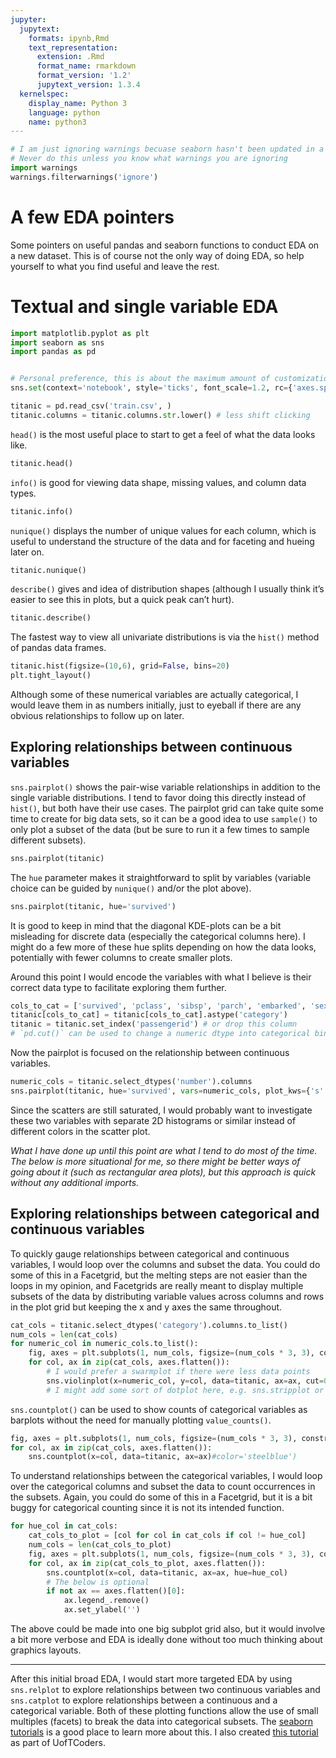 ```yaml
---
jupyter:
  jupytext:
    formats: ipynb,Rmd
    text_representation:
      extension: .Rmd
      format_name: rmarkdown
      format_version: '1.2'
      jupytext_version: 1.3.4
  kernelspec:
    display_name: Python 3
    language: python
    name: python3
---
```


```python
# I am just ignoring warnings becuase seaborn hasn't been updated in a while
# Never do this unless you know what warnings you are ignoring
import warnings
warnings.filterwarnings('ignore') 
```

# A few EDA pointers

Some pointers on useful pandas and seaborn functions to conduct EDA on a new dataset.
This is of course not the only way of doing EDA, so help yourself to what you find useful and leave the rest.

# Textual and single variable EDA

```python
import matplotlib.pyplot as plt
import seaborn as sns
import pandas as pd


# Personal preference, this is about the maximum amount of customization I think is needed for EDA
sns.set(context='notebook', style='ticks', font_scale=1.2, rc={'axes.spines.right':False, 'axes.spines.top':False})

titanic = pd.read_csv('train.csv', )
titanic.columns = titanic.columns.str.lower() # less shift clicking
```

`head()` is the most useful place to start to get a feel of what the data looks like.

```python
titanic.head()
```

`info()` is good for viewing data shape, missing values, and column data types.

```python
titanic.info()
```

`nunique()` displays the number of unique values for each column, which is useful to understand the structure of the data and for faceting and hueing later on.

```python
titanic.nunique()
```

`describe()` gives and idea of distribution shapes (although I usually think it's easier to see this in plots, but a quick peak can't hurt).

```python
titanic.describe()
```

The fastest way to view all univariate distributions is via the `hist()` method of pandas data frames.

```python
titanic.hist(figsize=(10,6), grid=False, bins=20)
plt.tight_layout()
```

Although some of these numerical variables are actually categorical,
I would leave them in as numbers initially,
just to eyeball if there are any obvious relationships to follow up on later.

## Exploring relationships between continuous variables

`sns.pairplot()` shows the pair-wise variable relationships
in addition to the single variable distributions.
I tend to favor doing this directly instead of `hist()`,
but both have their use cases.
The pairplot grid can take quite some time to create for big data sets,
so it can be a good idea to use `sample()`
to only plot a subset of the data
(but be sure to run it a few times to sample different subsets).

```python
sns.pairplot(titanic)
```

The `hue` parameter makes it straightforward to split by variables (variable choice can be guided by `nunique()` and/or the plot above).

```python
sns.pairplot(titanic, hue='survived')
```

It is good to keep in mind that the diagonal KDE-plots can be a bit misleading for discrete data (especially the categorical columns here). I might do a few more of these hue splits depending on how the data looks, potentially with fewer columns to create smaller plots.

Around this point I would encode the variables with what I believe is their correct data type to facilitate exploring them further.

```python
cols_to_cat = ['survived', 'pclass', 'sibsp', 'parch', 'embarked', 'sex']
titanic[cols_to_cat] = titanic[cols_to_cat].astype('category')
titanic = titanic.set_index('passengerid') # or drop this column
# `pd.cut()` can be used to change a numeric dtype into categorical bins
```

Now the pairplot is focused on the relationship between continuous variables.

```python
numeric_cols = titanic.select_dtypes('number').columns
sns.pairplot(titanic, hue='survived', vars=numeric_cols, plot_kws={'s':6, 'edgecolor':'none'})
```

Since the scatters are still saturated,
I would probably want to investigate these two variables with separate 2D histograms
or similar instead of different colors in the scatter plot.

*What I have done up until this point are what I tend to do most of the time.
The below is more situational for me,
so there might be better ways of going about it (such as rectangular area plots),
but this approach is quick without any additional imports.*

## Exploring relationships between categorical and continuous variables

To quickly gauge relationships between categorical and continuous variables,
I would loop over the columns and subset the data. You could do some of this in a Facetgrid,
but the melting steps are not easier than the loops in my opinion,
and Facetgrids are really meant to display multiple subsets of the data
by distributing variable values across columns and rows
in the plot grid but keeping the x and y axes the same throughout. 

```python
cat_cols = titanic.select_dtypes('category').columns.to_list()
num_cols = len(cat_cols)
for numeric_col in numeric_cols.to_list():
    fig, axes = plt.subplots(1, num_cols, figsize=(num_cols * 3, 3), constrained_layout=True)
    for col, ax in zip(cat_cols, axes.flatten()):
        # I would prefer a swarmplot if there were less data points
        sns.violinplot(x=numeric_col, y=col, data=titanic, ax=ax, cut=0, scale='width')
        # I might add some sort of dotplot here, e.g. sns.stripplot or the fliers only from a boxplot
```

`sns.countplot()` can be used to show counts of categorical variables as barplots
without the need for manually plotting `value_counts()`.

```python
fig, axes = plt.subplots(1, num_cols, figsize=(num_cols * 3, 3), constrained_layout=True)
for col, ax in zip(cat_cols, axes.flatten()):
    sns.countplot(x=col, data=titanic, ax=ax)#color='steelblue')
```

To understand relationships between the categorical variables,
I would loop over the categorical columns and subset the data to count occurrences in the subsets.
Again,
you could do some of this in a Facetgrid,
but it is a bit buggy for categorical counting since it is not its intended function.

```python
for hue_col in cat_cols:
    cat_cols_to_plot = [col for col in cat_cols if col != hue_col]
    num_cols = len(cat_cols_to_plot)
    fig, axes = plt.subplots(1, num_cols, figsize=(num_cols * 3, 3), constrained_layout=True)
    for col, ax in zip(cat_cols_to_plot, axes.flatten()):
        sns.countplot(x=col, data=titanic, ax=ax, hue=hue_col)
        # The below is optional
        if not ax == axes.flatten()[0]:
            ax.legend_.remove()
            ax.set_ylabel('')
```

The above could be made into one big subplot grid also,
but it would involve a bit more verbose and EDA is ideally done without too much thinking about graphics layouts.

---


After this initial broad EDA,
I would start more targeted EDA by using `sns.relplot` to explore relationships between two continuous variables
and `sns.catplot` to explore relationships between a continuous and a categorical variable.
Both of these plotting functions allow the use of small multiples (facets)
to break the data into categorical subsets.
The [seaborn tutorials](https://seaborn.pydata.org/tutorial.html) is a good place to learn more about this.
I also created [this tutorial](https://nbviewer.jupyter.org/github/UofTCoders/2018-09-10-utoronto/blob/gh-pages/code/3-data-wrangling-and-viz.ipynb#Exploring-relationships-between-two-quantitative-variables) as part of UofTCoders.
